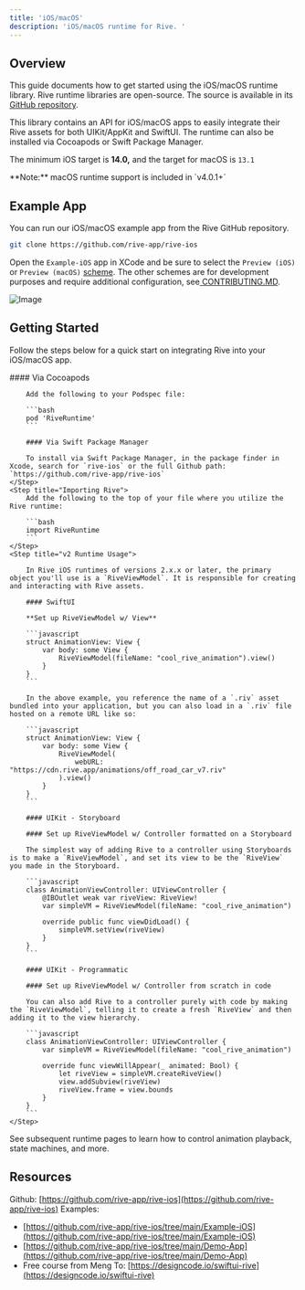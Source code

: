 ```yaml
---
title: 'iOS/macOS'
description: 'iOS/macOS runtime for Rive. '
---
```



<NoteOnFeatureSupport/>

## Overview

This guide documents how to get started using the iOS/macOS runtime library. Rive runtime libraries are open-source. The source is available in its [GitHub repository](https://github.com/rive-app/rive-ios).

This library contains an API for iOS/macOS apps to easily integrate their Rive assets for both UIKit/AppKit and SwiftUI. The runtime can also be installed via Cocoapods or Swift Package Manager.

The minimum iOS target is **14.0,** and the target for macOS is `13.1`

<Note>
 **Note:** macOS runtime support is included in `v4.0.1+`
</Note>

## Example App

You can run our iOS/macOS example app from the Rive GitHub repository.

```bash
git clone https://github.com/rive-app/rive-ios
```

Open the `Example-iOS` app in XCode and be sure to select the `Preview (iOS)` or `Preview (macOS)` [scheme](https://developer.apple.com/documentation/xcode/customizing-the-build-schemes-for-a-project). The other schemes are for development purposes and require additional configuration, see[ ](https://github.com/rive-app/rive-ios/blob/main/CONTRIBUTING.md)[CONTRIBUTING.MD](https://github.com/rive-app/rive-ios/blob/main/CONTRIBUTING.md).

![Image](https://ucarecdn.com/f4e4f632-f24d-47ed-b19c-0c961da458e8/)

## Getting Started

Follow the steps below for a quick start on integrating Rive into your iOS/macOS app.

<Steps>
    <Step title="Install the dependency">
        #### Via Cocoapods

        Add the following to your Podspec file:

        ```bash
        pod 'RiveRuntime'
        ```

        #### Via Swift Package Manager 

        To install via Swift Package Manager, in the package finder in Xcode, search for `rive-ios` or the full Github path: `https://github.com/rive-app/rive-ios`
    </Step>
    <Step title="Importing Rive">
        Add the following to the top of your file where you utilize the Rive runtime:

        ```bash
        import RiveRuntime
        ```
    </Step>
    <Step title="v2 Runtime Usage">

        In Rive iOS runtimes of versions 2.x.x or later, the primary object you'll use is a `RiveViewModel`. It is responsible for creating and interacting with Rive assets.

        #### SwiftUI

        **Set up RiveViewModel w/ View**

        ```javascript
        struct AnimationView: View {
            var body: some View {
                RiveViewModel(fileName: "cool_rive_animation").view()
            }
        }
        ```

        In the above example, you reference the name of a `.riv` asset bundled into your application, but you can also load in a `.riv` file hosted on a remote URL like so:

        ```javascript
        struct AnimationView: View {
            var body: some View {
                RiveViewModel(
                    webURL: "https://cdn.rive.app/animations/off_road_car_v7.riv"
                ).view()
            }
        }
        ```

        #### UIKit - Storyboard

        #### Set up RiveViewModel w/ Controller formatted on a Storyboard

        The simplest way of adding Rive to a controller using Storyboards is to make a `RiveViewModel`, and set its view to be the `RiveView` you made in the Storyboard.

        ```javascript
        class AnimationViewController: UIViewController {
            @IBOutlet weak var riveView: RiveView!
            var simpleVM = RiveViewModel(fileName: "cool_rive_animation")

            override public func viewDidLoad() {
                simpleVM.setView(riveView)
            }
        }
        ```

        #### UIKit - Programmatic 

        #### Set up RiveViewModel w/ Controller from scratch in code

        You can also add Rive to a controller purely with code by making the `RiveViewModel`, telling it to create a fresh `RiveView` and then adding it to the view hierarchy.

        ```javascript
        class AnimationViewController: UIViewController {
            var simpleVM = RiveViewModel(fileName: "cool_rive_animation")
            
            override func viewWillAppear(_ animated: Bool) {
                let riveView = simpleVM.createRiveView()
                view.addSubview(riveView)
                riveView.frame = view.bounds
            }
        }
        ```
    </Step>
</Steps>

See subsequent runtime pages to learn how to control animation playback, state machines, and more.

## Resources

Github: [https://github.com/rive-app/rive-ios](https://github.com/rive-app/rive-ios) Examples:

- [https://github.com/rive-app/rive-ios/tree/main/Example-iOS](https://github.com/rive-app/rive-ios/tree/main/Example-iOS)
- [https://github.com/rive-app/rive-ios/tree/main/Demo-App](https://github.com/rive-app/rive-ios/tree/main/Demo-App)
- Free course from Meng To: [https://designcode.io/swiftui-rive](https://designcode.io/swiftui-rive)